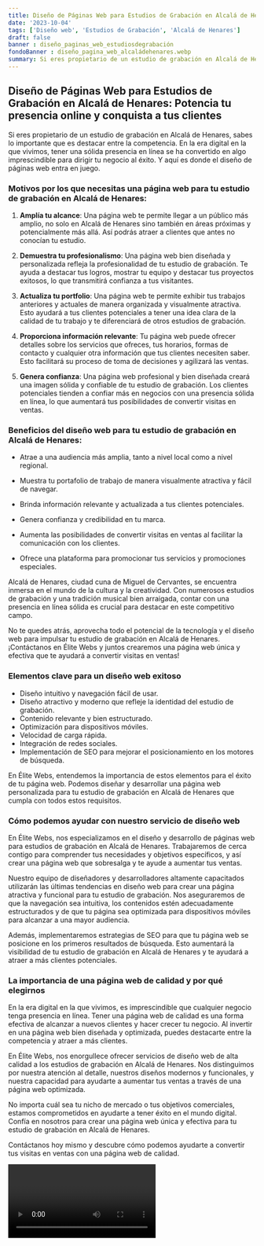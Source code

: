 ```yaml
---
title: Diseño de Páginas Web para Estudios de Grabación en Alcalá de Henares
date: '2023-10-04'
tags: ['Diseño web', 'Estudios de Grabación', 'Alcalá de Henares']
draft: false
banner : diseño_paginas_web_estudiosdegrabación
fondoBanner : diseño_pagina_web_alcaládehenares.webp
summary: Si eres propietario de un estudio de grabación en Alcalá de Henares, sabes lo importante que es destacar entre la competencia. En la era digital en la que vivimos, tener una sólida presencia en línea se ha convertido en algo imprescindible para dirigir tu negocio al éxito. Y aquí es donde el diseño de páginas web entra en juego.
---
```


## Diseño de Páginas Web para Estudios de Grabación en Alcalá de Henares: Potencia tu presencia online y conquista a tus clientes 

Si eres propietario de un estudio de grabación en Alcalá de Henares, sabes lo importante que es destacar entre la competencia. En la era digital en la que vivimos, tener una sólida presencia en línea se ha convertido en algo imprescindible para dirigir tu negocio al éxito. Y aquí es donde el diseño de páginas web entra en juego.

### Motivos por los que necesitas una página web para tu estudio de grabación en Alcalá de Henares:

1. **Amplía tu alcance**: Una página web te permite llegar a un público más amplio, no solo en Alcalá de Henares sino también en áreas próximas y potencialmente más allá. Así podrás atraer a clientes que antes no conocían tu estudio.

2. **Demuestra tu profesionalismo**: Una página web bien diseñada y personalizada refleja la profesionalidad de tu estudio de grabación. Te ayuda a destacar tus logros, mostrar tu equipo y destacar tus proyectos exitosos, lo que transmitirá confianza a tus visitantes.

3. **Actualiza tu portfolio**: Una página web te permite exhibir tus trabajos anteriores y actuales de manera organizada y visualmente atractiva. Esto ayudará a tus clientes potenciales a tener una idea clara de la calidad de tu trabajo y te diferenciará de otros estudios de grabación.

4. **Proporciona información relevante**: Tu página web puede ofrecer detalles sobre los servicios que ofreces, tus horarios, formas de contacto y cualquier otra información que tus clientes necesiten saber. Esto facilitará su proceso de toma de decisiones y agilizará las ventas.

5. **Genera confianza**: Una página web profesional y bien diseñada creará una imagen sólida y confiable de tu estudio de grabación. Los clientes potenciales tienden a confiar más en negocios con una presencia sólida en línea, lo que aumentará tus posibilidades de convertir visitas en ventas.

### Beneficios del diseño web para tu estudio de grabación en Alcalá de Henares:

- Atrae a una audiencia más amplia, tanto a nivel local como a nivel regional.

- Muestra tu portafolio de trabajo de manera visualmente atractiva y fácil de navegar.

- Brinda información relevante y actualizada a tus clientes potenciales.

- Genera confianza y credibilidad en tu marca.

- Aumenta las posibilidades de convertir visitas en ventas al facilitar la comunicación con los clientes.

- Ofrece una plataforma para promocionar tus servicios y promociones especiales.

Alcalá de Henares, ciudad cuna de Miguel de Cervantes, se encuentra inmersa en el mundo de la cultura y la creatividad. Con numerosos estudios de grabación y una tradición musical bien arraigada, contar con una presencia en línea sólida es crucial para destacar en este competitivo campo.

No te quedes atrás, aprovecha todo el potencial de la tecnología y el diseño web para impulsar tu estudio de grabación en Alcalá de Henares. ¡Contáctanos en Élite Webs y juntos crearemos una página web única y efectiva que te ayudará a convertir visitas en ventas!

<GifSeo />

<Cta />

### Elementos clave para un diseño web exitoso

- Diseño intuitivo y navegación fácil de usar.
- Diseño atractivo y moderno que refleje la identidad del estudio de grabación.
- Contenido relevante y bien estructurado.
- Optimización para dispositivos móviles.
- Velocidad de carga rápida.
- Integración de redes sociales.
- Implementación de SEO para mejorar el posicionamiento en los motores de búsqueda.

En Élite Webs, entendemos la importancia de estos elementos para el éxito de tu página web. Podemos diseñar y desarrollar una página web personalizada para tu estudio de grabación en Alcalá de Henares que cumpla con todos estos requisitos.

### Cómo podemos ayudar con nuestro servicio de diseño web

En Élite Webs, nos especializamos en el diseño y desarrollo de páginas web para estudios de grabación en Alcalá de Henares. Trabajaremos de cerca contigo para comprender tus necesidades y objetivos específicos, y así crear una página web que sobresalga y te ayude a aumentar tus ventas.

Nuestro equipo de diseñadores y desarrolladores altamente capacitados utilizarán las últimas tendencias en diseño web para crear una página atractiva y funcional para tu estudio de grabación. Nos aseguraremos de que la navegación sea intuitiva, los contenidos estén adecuadamente estructurados y de que tu página sea optimizada para dispositivos móviles para alcanzar a una mayor audiencia.

Además, implementaremos estrategias de SEO para que tu página web se posicione en los primeros resultados de búsqueda. Esto aumentará la visibilidad de tu estudio de grabación en Alcalá de Henares y te ayudará a atraer a más clientes potenciales.

### La importancia de una página web de calidad y por qué elegirnos

En la era digital en la que vivimos, es imprescindible que cualquier negocio tenga presencia en línea. Tener una página web de calidad es una forma efectiva de alcanzar a nuevos clientes y hacer crecer tu negocio. Al invertir en una página web bien diseñada y optimizada, puedes destacarte entre la competencia y atraer a más clientes.

En Élite Webs, nos enorgullece ofrecer servicios de diseño web de alta calidad a los estudios de grabación en Alcalá de Henares. Nos distinguimos por nuestra atención al detalle, nuestros diseños modernos y funcionales, y nuestra capacidad para ayudarte a aumentar tus ventas a través de una página web optimizada.

No importa cuál sea tu nicho de mercado o tus objetivos comerciales, estamos comprometidos en ayudarte a tener éxito en el mundo digital. Confía en nosotros para crear una página web única y efectiva para tu estudio de grabación en Alcalá de Henares.

Contáctanos hoy mismo y descubre cómo podemos ayudarte a convertir tus visitas en ventas con una página web de calidad.

<Video />

<CtaBot job='Estudios de Grabación' city='Alcalá de Henares'/>

<Gmaps query='Alcalá de Henares+españa+maps' />